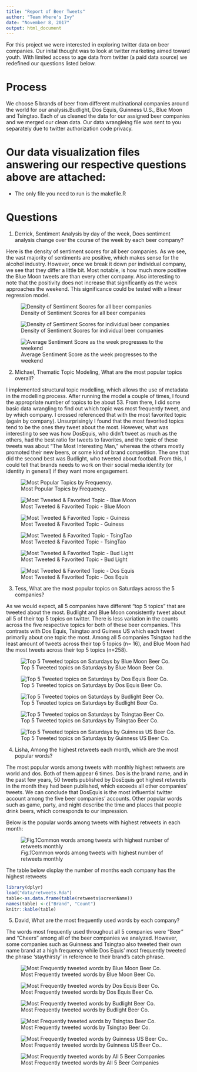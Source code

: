 ```yaml
---
title: "Report of Beer Tweets"
author: "Team Where's Ivy"
date: "November 8, 2017"
output: html_document
---
```


For this project we were interested in exploring twitter data on beer companies. Our inital thought was to look at twitter marketing aimed toward youth. With limited access to age data from twitter (a paid data source) we redefined our questions listed below.

# Process

We choose 5 brands of beer from different multinational companies around the world for our analysis.Budlight, Dos Equis, Guinness U.S., Blue Moon and Tsingtao. Each of us cleaned the data for our assigned beer companies and we merged our clean data. Our data wrangleing file was sent to you separately due to twitter authorization code privacy.

# Our data visualization files answering our respective questions above are attached:

* The only file you need to run is the makefile.R

# Questions

1. Derrick, Sentiment Analysis by day of the week, Does sentiment analysis change over the course of the week by each beer company?

Here is the density of sentiment scores for all beer companies. As we see, the vast majority of sentiments are positive, which makes sense for the alcohol industry. However, once we break it down per individual company, we see that they differ a little bit. Most notable, is how much more positive the Blue Moon tweets are than every other company. Also interesting to note that the positivity does not increase that significantly as the week approaches the weekend. This significance could be tested with a linear regression model.

![Density of Sentiment Scores for all beer companies](png('graph/SentHist.png'))

![Density of Sentiment Scores for individual beer companies](png('graph/SentHistIndividual.png'))

![Average Sentiment Score as the week progresses to the weekend](png('graph/SentWeekday.png'))


2. Michael, Thematic Topic Modeling, What are the most popular topics overall? 

I implemented structural topic modelling, which allows the use of metadata in the modelling process. After running the model a couple of times, I found the appropriate number of topics to be about 53. From there, I did some basic data wrangling to find out which topic was most frequently tweet, and by which company. I crossed referenced that with the most favorited topic (again by company). Unsurprisingly I found that the most favorited topics tend to be the ones they tweet about the most.  However, what was interesting to see was how DosEquis, who didn't tweet as much as the others, had the best ratio for tweets to favorites, and the topic of these tweets was about "The Most Interesting Man," whereas the others mostly promoted their new beers, or some kind of brand competition. The one that did the second best was Budlight, who tweeted about football. 
From this, I could tell that brands needs to work on their social media identity (or identity in general) if they want more engagement.

![Most Popular Topics by Frequency.](png('graph/topicfreq.png'))

![Most Tweeted & Favorited Topic - Blue Moon](png('graph/bluemoon.png'))

![Most Tweeted & Favorited Topic - Guiness](png('graph/Guiness.png'))

![Most Tweeted & Favorited Topic - TsingTao](png('graph/tsingtao.png'))

![Most Tweeted & Favorited Topic - Bud Light](png('graph/budlight.png'))

![Most Tweeted & Favorited Topic - Dos Equis](png('graph/DosEquis.png'))


3. Tess, What are the most popular topics on Saturdays across the 5 companies? 

As we would expect, all 5 companies have different "top 5 topics" that are tweeted about the most. Budlight and Blue Moon consistently tweet about all 5 of their top 5 topics on twitter. There is less variation in the counts across the five respective topics for both of these beer companies. This contrasts with Dos Equis, Tsingtao and Guiness US which each tweet primarily about one topic the most. Among all 5 companies Tsingtao had the least amount of tweets across their top 5 topics (n= 16), and Blue Moon had the most tweets across their top 5 topics (n=258). 

![Top 5 Tweeted topics on Saturdays by Blue Moon Beer Co.](png('graph/Blue Moon Beer Top 5 Topics on Sat Final.png'))

![Top 5 Tweeted topics on Saturdays by Dos Equis Beer Co.](png('graph/Dos Equis Top 5 Topics on Sat Final.png'))

![Top 5 Tweeted topics on Saturdays by Budlight Beer Co.](png('graph/Budlight Top 5 Topics on Sat Final.png'))

![Top 5 Tweeted topics on Saturdays by Tsingtao Beer Co.](png('graph/Tsingtao Top 5 Topics on Sat Final.png'))

![Top 5 Tweeted topics on Saturdays by Guinness US Beer Co.](png('graph/Guinness US Top 5 Topics on Sat Final.png'))



4. Lisha, Among the highest retweets each month, which are the most popular words? 

The most popular words among tweets with monthly highest retweets are world and dos. Both of them appear 6 times. Dos is the brand name, and in the past few years, 50 tweets published by DosEquis got highest retweets in the month they had been published, which exceeds all other companies' tweets. We can conclude that DosEquis is the most influential twitter account among the five beer companies' accounts. Other popular words such as game, party, and night describe the time and places that people drink beers, which corresponds to our impression. 

Below is the popular words among tweets with highest retweets in each month:

![*Fig.1*Common words among tweets with highest number of retweets monthly](graph/plot.png)

The table below display the number of months each company has the highest retweets

```r
library(dplyr)
load("data/retweets.Rda")
table<-as.data.frame(table(retweets$screenName))
names(table) <-c("Brand", "Count")
knitr::kable(table)
```


5. David, What are the most frequently used words by each company?


The words most frequently used throughout all 5 companies were "Beer" and "Cheers" among all of the beer companies we analyzed. However, some companies such as Guinness and Tsingtao also tweeted their own name brand at a high frequency while Dos Equis' most frequently tweeted the phrase 'staythirsty' in reference to their brand's catch phrase.

![Most Frequently tweeted words by Blue Moon Beer Co.](png('graph/BlueMoonBeerCoCloud.png'))

![Most Frequently tweeted words by Dos Equis Beer Co.](png('graph/DosEquisCloud.png'))

![Most Frequently tweeted words by Budlight Beer Co.](png('graph/budlightCloud.png'))

![Most Frequently tweeted words by Tsingtao Beer Co.](png('graph/tsingtaoCloud.png'))

![Most Frequently tweeted words by Guinness US Beer Co..](png('graph/GuinnessUSCloud.png'))

![Most Frequently tweeted words by All 5 Beer Companies](png('graph/AllBeerCloudl.png'))





